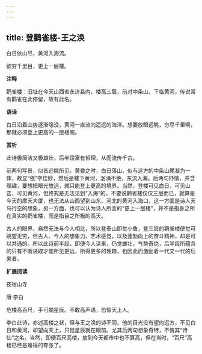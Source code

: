 ```yaml
---
---
---
```

title: 登鹳雀楼-王之涣
---

白日依山尽，黄河入海流。

欲穷千里目，更上一层楼。

**注释**

鹳雀楼：旧址在今天山西省永济县内，楼高三层，前对中条山，下临黄河，传说常有鹳雀在此停留，故有此名。

**语译**

白日沿着山势逐渐隐没，黄河一直流向遥远的海洋。想要放眼远眺，穷尽千里啊，那就必须登上更高的一层楼阁。

**赏析**

此诗极简洁又极雄壮，后半段富有哲理，从而流传千古。

前两句写景，似皆远眺所见，黄昏之时，白日落山，似与远方的中条山麓凝为一体，故显“依”字佳妙，然后是楼下黄河，汹涌不绝，东流入海。后两句抒情，并含理趣，要想把眼光放远，就只能登上更高的境界。当然，登楼可见白日，可见山峦，可见黄河，但终究是无法见到“入海”的，不要说鹳雀楼仅仅三层而已，就算是今天的摩天大厦，也无法从山西望到山东、河北的黄河入海口，这一方面是诗人天马行空的想象，另一方面，也可以认为诗人所言的“更上一层楼”，并不是指身之所在真实的鹳雀楼，而是指目之所极的高天。

古人的眼界，自然无法与今人相比，所以登泰山即觉小鲁，登三层的鹳雀楼便觉可眺望无穷，但古人、今人的想象力、艺术感觉，以及蓬勃向上的奋斗精神，却是可以共通的。所以此诗前半段，即便今人读来，仍觉雄壮，气势奇绝，后半段所蕴含的只有不断进取才能所见更远，所得更多的理趣，也因此而激励着一代又一代的后来者。

**扩展阅读**

夜宿山寺

唐·李白

危楼高百尺，手可摘星辰。不敢高声语，恐惊天上人。

李白此诗，亦述高楼之状，但与王之涣的诗不同，他的目光没有望向远方，不见白日和黄河，却望向天上，只觉星辰就在眼前。尤其后两句想象奇特，不愧其“诗仙”之名。当然，即便百尺高楼，放到今天都市中也不算高，但在当时，“百尺”高楼已经是难得的夸张了。